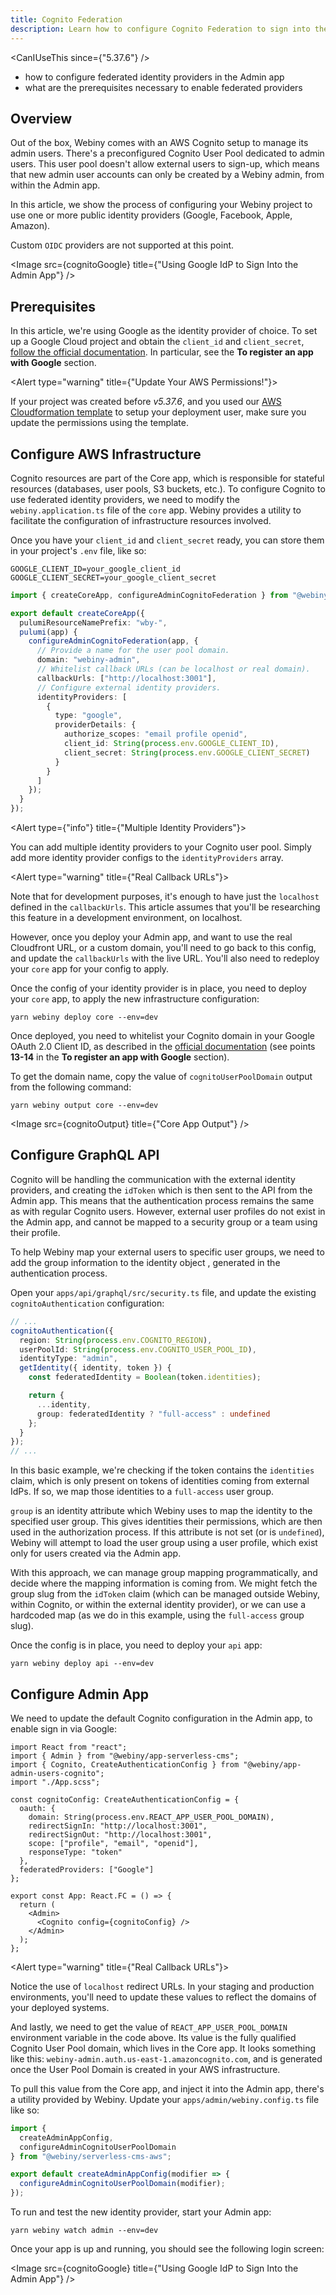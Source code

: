 ```yaml
---
title: Cognito Federation
description: Learn how to configure Cognito Federation to sign into the Admin app.
---
```



<CanIUseThis since={"5.37.6"} />

<WhatYouWillLearn>

- how to configure federated identity providers in the Admin app
- what are the prerequisites necessary to enable federated providers

</WhatYouWillLearn>

## Overview

Out of the box, Webiny comes with an AWS Cognito setup to manage its admin users. There's a preconfigured Cognito User Pool dedicated to admin users. This user pool doesn't allow external users to sign-up, which means that new admin user accounts can only be created by a Webiny admin, from within the Admin app.

In this article, we show the process of configuring your Webiny project to use one or more public identity providers (Google, Facebook, Apple, Amazon).

<Alert type="warning">

Custom `OIDC` providers are not supported at this point.

</Alert>

<Image src={cognitoGoogle} title={"Using Google IdP to Sign Into the Admin App"} />

## Prerequisites

In this article, we're using Google as the identity provider of choice. To set up a Google Cloud project and obtain the `client_id` and `client_secret`, [follow the official documentation](https://docs.aws.amazon.com/cognito/latest/developerguide/cognito-user-pools-social-idp.html). In particular, see the **To register an app with Google** section.

<Alert type="warning" title={"Update Your AWS Permissions!"}>

If your project was created before _v5.37.6_, and you used our [AWS Cloudformation template](https://webiny-public.s3.us-east-2.amazonaws.com/cloudformation/DEPLOY_WEBINY_PROJECT_CF_TEMPLATE.yaml) to setup your deployment user, make sure you update the permissions using the template.

</Alert>

## Configure AWS Infrastructure

Cognito resources are part of the Core app, which is responsible for stateful resources (databases, user pools, S3 buckets, etc.). To configure Cognito to use federated identity providers, we need to modify the `webiny.application.ts` file of the `core` app. Webiny provides a utility to facilitate the configuration of infrastructure resources involved.

Once you have your `client_id` and `client_secret` ready, you can store them in your project's `.env` file, like so:

```dotenv .env
GOOGLE_CLIENT_ID=your_google_client_id
GOOGLE_CLIENT_SECRET=your_google_client_secret
```

```ts apps/core/webiny.application.ts
import { createCoreApp, configureAdminCognitoFederation } from "@webiny/serverless-cms-aws";

export default createCoreApp({
  pulumiResourceNamePrefix: "wby-",
  pulumi(app) {
    configureAdminCognitoFederation(app, {
      // Provide a name for the user pool domain.
      domain: "webiny-admin",
      // Whitelist callback URLs (can be localhost or real domain).
      callbackUrls: ["http://localhost:3001"],
      // Configure external identity providers.
      identityProviders: [
        {
          type: "google",
          providerDetails: {
            authorize_scopes: "email profile openid",
            client_id: String(process.env.GOOGLE_CLIENT_ID),
            client_secret: String(process.env.GOOGLE_CLIENT_SECRET)
          }
        }
      ]
    });
  }
});
```

<Alert type={"info"} title={"Multiple Identity Providers"}>

You can add multiple identity providers to your Cognito user pool. Simply add more identity provider configs to the `identityProviders` array.

</Alert>

<Alert type="warning" title={"Real Callback URLs"}>

Note that for development purposes, it's enough to have just the `localhost` defined in the `callbackUrls`. This article assumes that you'll be researching this feature in a development environment, on localhost.

However, once you deploy your Admin app, and want to use the real Cloudfront URL, or a custom domain, you'll need to go back to this config, and update the `callbackUrls` with the live URL. You'll also need to redeploy your `core` app for your config to apply.

</Alert>

Once the config of your identity provider is in place, you need to deploy your `core` app, to apply the new infrastructure configuration:

```shell
yarn webiny deploy core --env=dev
```

Once deployed, you need to whitelist your Cognito domain in your Google OAuth 2.0 Client ID, as described in the [official documentation](https://docs.aws.amazon.com/cognito/latest/developerguide/cognito-user-pools-social-idp.html) (see points **13-14** in the **To register an app with Google** section).

To get the domain name, copy the value of `cognitoUserPoolDomain` output from the following command:

```shell
yarn webiny output core --env=dev
```

<Image src={cognitoOutput} title={"Core App Output"} />

## Configure GraphQL API

Cognito will be handling the communication with the external identity providers, and creating the `idToken` which is then sent to the API from the Admin app. This means that the authentication process remains the same as with regular Cognito users. However, external user profiles do not exist in the Admin app, and cannot be mapped to a security group or a team using their profile.

To help Webiny map your external users to specific user groups, we need to add the group information to the identity object , generated in the authentication process.

Open your `apps/api/graphql/src/security.ts` file, and update the existing `cognitoAuthentication` configuration:

```ts apps/api/graphql/src/security.ts
// ...
cognitoAuthentication({
  region: String(process.env.COGNITO_REGION),
  userPoolId: String(process.env.COGNITO_USER_POOL_ID),
  identityType: "admin",
  getIdentity({ identity, token }) {
    const federatedIdentity = Boolean(token.identities);

    return {
      ...identity,
      group: federatedIdentity ? "full-access" : undefined
    };
  }
});
// ...
```

In this basic example, we're checking if the token contains the `identities` claim, which is only present on tokens of identities coming from external IdPs. If so, we map those identities to a `full-access` user group.

`group` is an identity attribute which Webiny uses to map the identity to the specified user group. This gives identities their permissions, which are then used in the authorization process. If this attribute is not set (or is `undefined`), Webiny will attempt to load the user group using a user profile, which exist only for users created via the Admin app.

With this approach, we can manage group mapping programmatically, and decide where the mapping information is coming from. We might fetch the group slug from the `idToken` claim (which can be managed outside Webiny, within Cognito, or within the external identity provider), or we can use a hardcoded map (as we do in this example, using the `full-access` group slug).

Once the config is in place, you need to deploy your `api` app:

```shell
yarn webiny deploy api --env=dev
```

## Configure Admin App

We need to update the default Cognito configuration in the Admin app, to enable sign in via Google:

```tsx apps/admin/src/App.tsx
import React from "react";
import { Admin } from "@webiny/app-serverless-cms";
import { Cognito, CreateAuthenticationConfig } from "@webiny/app-admin-users-cognito";
import "./App.scss";

const cognitoConfig: CreateAuthenticationConfig = {
  oauth: {
    domain: String(process.env.REACT_APP_USER_POOL_DOMAIN),
    redirectSignIn: "http://localhost:3001",
    redirectSignOut: "http://localhost:3001",
    scope: ["profile", "email", "openid"],
    responseType: "token"
  },
  federatedProviders: ["Google"]
};

export const App: React.FC = () => {
  return (
    <Admin>
      <Cognito config={cognitoConfig} />
    </Admin>
  );
};
```

<Alert type="warning" title={"Real Callback URLs"}>

Notice the use of `localhost` redirect URLs. In your staging and production environments, you'll
need to update these values to reflect the domains of your deployed systems.

</Alert>

And lastly, we need to get the value of `REACT_APP_USER_POOL_DOMAIN` environment variable in the code above. Its value is the fully qualified Cognito User Pool domain, which lives in the Core app. It looks something like this: `webiny-admin.auth.us-east-1.amazoncognito.com`, and is generated once the User Pool Domain is created in your AWS infrastructure.

To pull this value from the Core app, and inject it into the Admin app, there's a utility provided by Webiny. Update your `apps/admin/webiny.config.ts` file like so:

```ts apps/admin/webiny.config.ts
import {
  createAdminAppConfig,
  configureAdminCognitoUserPoolDomain
} from "@webiny/serverless-cms-aws";

export default createAdminAppConfig(modifier => {
  configureAdminCognitoUserPoolDomain(modifier);
});
```

To run and test the new identity provider, start your Admin app:

```shell
yarn webiny watch admin --env=dev
```

Once your app is up and running, you should see the following login screen:

<Image src={cognitoGoogle} title={"Using Google IdP to Sign Into the Admin App"} />
